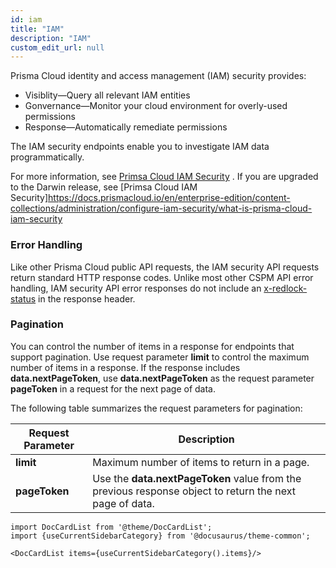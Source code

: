 ```yaml
---
id: iam
title: "IAM"
description: "IAM"
custom_edit_url: null
---
```




Prisma Cloud identity and access management (IAM) security provides:
* Visiblity&mdash;Query all relevant IAM entities
* Gonvernance&mdash;Monitor your cloud environment for overly-used permissions
* Response&mdash;Automatically remediate permissions

The IAM security endpoints enable you to investigate IAM data programmatically.

For more information, see [Primsa Cloud IAM Security](https://docs.prismacloud.io/en/classic/cspm-admin-guide/prisma-cloud-iam-security/what-is-prisma-cloud-iam-security)
. If you are upgraded to the Darwin release, see [Primsa Cloud IAM Security]https://docs.prismacloud.io/en/enterprise-edition/content-collections/administration/configure-iam-security/what-is-prisma-cloud-iam-security
 


### Error Handling

Like other Prisma Cloud public API requests, the IAM security API requests return standard HTTP response codes. 
Unlike most other CSPM API error handling, IAM security API error responses do not include an [x-redlock-status](//prisma-cloud/api/cspm/api-errors)
in the response header.


### Pagination

You can control the number of items in a response for endpoints that support pagination. 
Use request parameter **limit** to control the maximum number of items in a response. If the response includes
**data.nextPageToken**, use **data.nextPageToken** as the request parameter **pageToken** in a request for
the next page of data. 

The following table summarizes the request parameters for pagination:

Request Parameter  | Description  
-----------| -------
**limit** | Maximum number of items to return in a page.
**pageToken** | Use the **data.nextPageToken** value from the previous response object to return the next page of data.




```mdx-code-block
import DocCardList from '@theme/DocCardList';
import {useCurrentSidebarCategory} from '@docusaurus/theme-common';

<DocCardList items={useCurrentSidebarCategory().items}/>
```
      